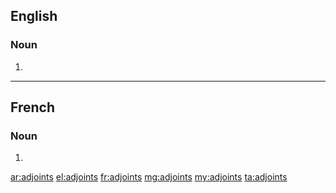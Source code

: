 ==English==

===Noun===
{{head|en|plural}}

# {{plural of|adjoint|lang=en}}

----

==French==

===Noun===
{{head|fr|plural}} {{g|m-p}}

# {{plural of|adjoint|lang=fr}}

[[ar:adjoints]]
[[el:adjoints]]
[[fr:adjoints]]
[[mg:adjoints]]
[[my:adjoints]]
[[ta:adjoints]]